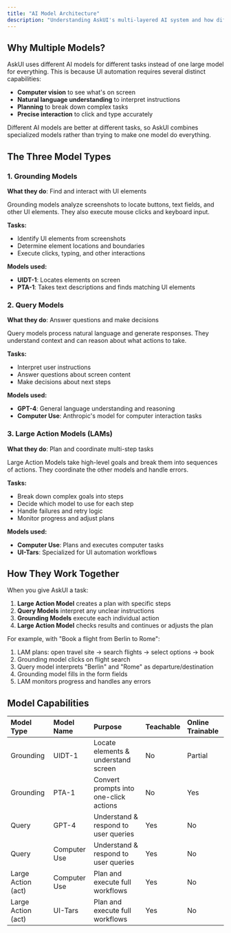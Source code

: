 ```yaml
---
title: "AI Model Architecture"
description: "Understanding AskUI's multi-layered AI system and how different models work together"
---
```


## Why Multiple Models?

AskUI uses different AI models for different tasks instead of one large model for everything. This is because UI automation requires several distinct capabilities:

- **Computer vision** to see what's on screen
- **Natural language understanding** to interpret instructions
- **Planning** to break down complex tasks
- **Precise interaction** to click and type accurately

Different AI models are better at different tasks, so AskUI combines specialized models rather than trying to make one model do everything.

## The Three Model Types

### 1. Grounding Models
**What they do**: Find and interact with UI elements

Grounding models analyze screenshots to locate buttons, text fields, and other UI elements. They also execute mouse clicks and keyboard input.

**Tasks:**
- Identify UI elements from screenshots
- Determine element locations and boundaries
- Execute clicks, typing, and other interactions

**Models used:**
- **UIDT-1**: Locates elements on screen
- **PTA-1**: Takes text descriptions and finds matching UI elements

### 2. Query Models
**What they do**: Answer questions and make decisions

Query models process natural language and generate responses. They understand context and can reason about what actions to take.

**Tasks:**
- Interpret user instructions
- Answer questions about screen content
- Make decisions about next steps

**Models used:**
- **GPT-4**: General language understanding and reasoning
- **Computer Use**: Anthropic's model for computer interaction tasks

### 3. Large Action Models (LAMs)
**What they do**: Plan and coordinate multi-step tasks

Large Action Models take high-level goals and break them into sequences of actions. They coordinate the other models and handle errors.

**Tasks:**
- Break down complex goals into steps
- Decide which model to use for each step
- Handle failures and retry logic
- Monitor progress and adjust plans

**Models used:**
- **Computer Use**: Plans and executes computer tasks
- **UI-Tars**: Specialized for UI automation workflows

## How They Work Together

When you give AskUI a task:

1. **Large Action Model** creates a plan with specific steps
2. **Query Models** interpret any unclear instructions
3. **Grounding Models** execute each individual action
4. **Large Action Model** checks results and continues or adjusts the plan

For example, with "Book a flight from Berlin to Rome":
1. LAM plans: open travel site → search flights → select options → book
2. Grounding model clicks on flight search
3. Query model interprets "Berlin" and "Rome" as departure/destination
4. Grounding model fills in the form fields
5. LAM monitors progress and handles any errors

## Model Capabilities

| **Model Type**     | **Model Name** | **Purpose**                            | **Teachable** | **Online Trainable** |
| :----------------- | :------------- | :------------------------------------- | :------------ | :------------------- |
| Grounding          | UIDT-1         | Locate elements & understand screen    | No            | Partial              |
| Grounding          | PTA-1          | Convert prompts into one-click actions | No            | Yes                  |
| Query              | GPT-4          | Understand & respond to user queries   | Yes           | No                   |
| Query              | Computer Use   | Understand & respond to user queries   | Yes           | No                   |
| Large Action (act) | Computer Use   | Plan and execute full workflows        | Yes           | No                   |
| Large Action (act) | UI-Tars        | Plan and execute full workflows        | Yes           | No                   |